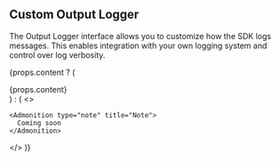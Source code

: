 ## Custom Output Logger

The Output Logger interface allows you to customize how the SDK logs messages. This enables integration with your own logging system and control over log verbosity.

{props.content ? (
  <div>{props.content}</div>
) : (
  <>

    <Admonition type="note" title="Note">
      Coming soon
    </Admonition>
  </>
)}
